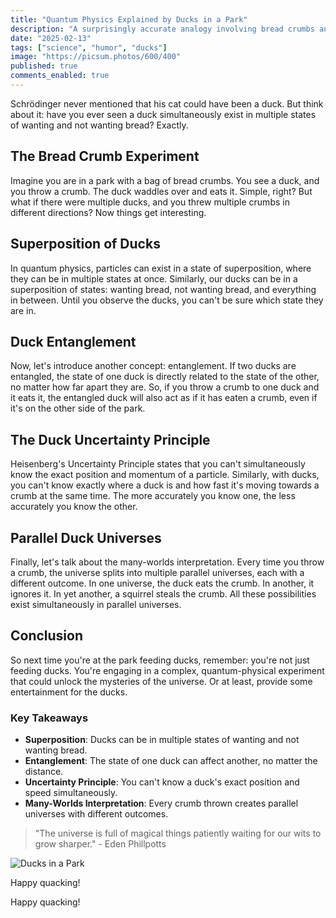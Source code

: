 ```yaml
---
title: "Quantum Physics Explained by Ducks in a Park"
description: "A surprisingly accurate analogy involving bread crumbs and parallel universes."
date: "2025-02-13"
tags: ["science", "humor", "ducks"]
image: "https://picsum.photos/600/400"
published: true
comments_enabled: true
---
```


Schrödinger never mentioned that his cat could have been a duck. But think about it: have you ever seen a duck simultaneously exist in multiple states of wanting and not wanting bread? Exactly.

## The Bread Crumb Experiment

Imagine you are in a park with a bag of bread crumbs. You see a duck, and you throw a crumb. The duck waddles over and eats it. Simple, right? But what if there were multiple ducks, and you threw multiple crumbs in different directions? Now things get interesting.

## Superposition of Ducks

In quantum physics, particles can exist in a state of superposition, where they can be in multiple states at once. Similarly, our ducks can be in a superposition of states: wanting bread, not wanting bread, and everything in between. Until you observe the ducks, you can't be sure which state they are in.

## Duck Entanglement

Now, let's introduce another concept: entanglement. If two ducks are entangled, the state of one duck is directly related to the state of the other, no matter how far apart they are. So, if you throw a crumb to one duck and it eats it, the entangled duck will also act as if it has eaten a crumb, even if it's on the other side of the park.

## The Duck Uncertainty Principle

Heisenberg's Uncertainty Principle states that you can't simultaneously know the exact position and momentum of a particle. Similarly, with ducks, you can't know exactly where a duck is and how fast it's moving towards a crumb at the same time. The more accurately you know one, the less accurately you know the other.

## Parallel Duck Universes

Finally, let's talk about the many-worlds interpretation. Every time you throw a crumb, the universe splits into multiple parallel universes, each with a different outcome. In one universe, the duck eats the crumb. In another, it ignores it. In yet another, a squirrel steals the crumb. All these possibilities exist simultaneously in parallel universes.

## Conclusion

So next time you're at the park feeding ducks, remember: you're not just feeding ducks. You're engaging in a complex, quantum-physical experiment that could unlock the mysteries of the universe. Or at least, provide some entertainment for the ducks.

### Key Takeaways

- **Superposition**: Ducks can be in multiple states of wanting and not wanting bread.
- **Entanglement**: The state of one duck can affect another, no matter the distance.
- **Uncertainty Principle**: You can't know a duck's exact position and speed simultaneously.
- **Many-Worlds Interpretation**: Every crumb thrown creates parallel universes with different outcomes.

> "The universe is full of magical things patiently waiting for our wits to grow sharper." - Eden Phillpotts

![Ducks in a Park](https://picsum.photos/600/400)

Happy quacking!

Happy quacking!
